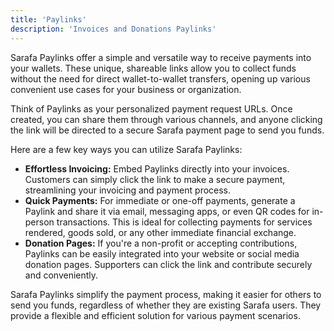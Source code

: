 ```yaml
---
title: 'Paylinks'
description: 'Invoices and Donations Paylinks'
---
```


Sarafa Paylinks offer a simple and versatile way to receive payments into your wallets. These unique, shareable links allow you to collect funds without the need for direct wallet-to-wallet transfers, opening up various convenient use cases for your business or organization.

Think of Paylinks as your personalized payment request URLs. Once created, you can share them through various channels, and anyone clicking the link will be directed to a secure Sarafa payment page to send you funds.

Here are a few key ways you can utilize Sarafa Paylinks:

* **Effortless Invoicing:** Embed Paylinks directly into your invoices. Customers can simply click the link to make a secure payment, streamlining your invoicing and payment process.
* **Quick Payments:** For immediate or one-off payments, generate a Paylink and share it via email, messaging apps, or even QR codes for in-person transactions. This is ideal for collecting payments for services rendered, goods sold, or any other immediate financial exchange.
* **Donation Pages:** If you're a non-profit or accepting contributions, Paylinks can be easily integrated into your website or social media donation pages. Supporters can click the link and contribute securely and conveniently.

Sarafa Paylinks simplify the payment process, making it easier for others to send you funds, regardless of whether they are existing Sarafa users. They provide a flexible and efficient solution for various payment scenarios.

